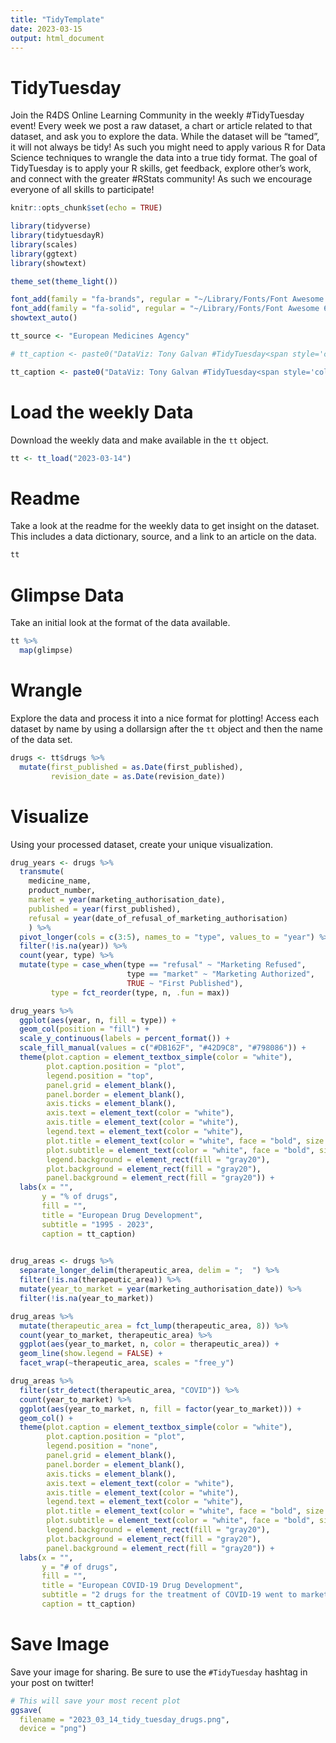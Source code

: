 ```yaml
---
title: "TidyTemplate"
date: 2023-03-15
output: html_document
---
```


# TidyTuesday

Join the R4DS Online Learning Community in the weekly #TidyTuesday event!
Every week we post a raw dataset, a chart or article related to that dataset, and ask you to explore the data.
While the dataset will be “tamed”, it will not always be tidy! As such you might need to apply various R for Data Science techniques to wrangle the data into a true tidy format.
The goal of TidyTuesday is to apply your R skills, get feedback, explore other’s work, and connect with the greater #RStats community!
As such we encourage everyone of all skills to participate!

```r

knitr::opts_chunk$set(echo = TRUE)

library(tidyverse)
library(tidytuesdayR)
library(scales)
library(ggtext)
library(showtext)

theme_set(theme_light())

font_add(family = "fa-brands", regular = "~/Library/Fonts/Font Awesome 6 Brands-Regular-400.otf")
font_add(family = "fa-solid", regular = "~/Library/Fonts/Font Awesome 6 Free-Solid-900.otf")
showtext_auto()

tt_source <- "European Medicines Agency"

# tt_caption <- paste0("DataViz: Tony Galvan #TidyTuesday<span style='color:white;'>..</span><span style='font-family:fa-solid;color:#000000;'>&#xf0ce;</span><span style='color:white;'>.</span><span style='color:#000000;'>", tt_source, "</span><span style='color:white;'>..</span><span style='font-family:fa-brands;color:#000000;'>&#xf099;</span><span style='color:white;'>.</span><span style='color:#000000;'>@GDataScience1</span><span style='color:white;'>..</span><span style='font-family:fa-brands;color:#000000;'>&#xf09b;</span><span style='color:white;'>.</span><span style='color:#000000;'>GDataScience</span><span style='color:white;'>..</span>")

tt_caption <- paste0("DataViz: Tony Galvan #TidyTuesday<span style='color:black;'>..</span><span style='font-family:fa-solid;color:white;'>&#xf0ce;</span><span style='color:black;'>.</span><span style='color:white;'>", tt_source, "</span><span style='color:black;'>..</span><span style='font-family:fa-brands;color:white;'>&#xf099;</span><span style='color:black;'>.</span><span style='color:white;'>@GDataScience1</span><span style='color:black;'>..</span><span style='font-family:fa-brands;color:white;'>&#xf09b;</span><span style='color:black;'>.</span><span style='color:white;'>GDataScience</span><span style='color:black;'>..</span>")

```

# Load the weekly Data

Download the weekly data and make available in the `tt` object.

```r

tt <- tt_load("2023-03-14")

```


# Readme

Take a look at the readme for the weekly data to get insight on the dataset.
This includes a data dictionary, source, and a link to an article on the data.

```r

tt

```


# Glimpse Data

Take an initial look at the format of the data available.

```r

tt %>% 
  map(glimpse)

```

# Wrangle

Explore the data and process it into a nice format for plotting! Access each dataset by name by using a dollarsign after the `tt` object and then the name of the data set.

```r

drugs <- tt$drugs %>%
  mutate(first_published = as.Date(first_published),
         revision_date = as.Date(revision_date))

```


# Visualize

Using your processed dataset, create your unique visualization.

```r

drug_years <- drugs %>%
  transmute(
    medicine_name, 
    product_number,
    market = year(marketing_authorisation_date),
    published = year(first_published),
    refusal = year(date_of_refusal_of_marketing_authorisation)
    ) %>%
  pivot_longer(cols = c(3:5), names_to = "type", values_to = "year") %>%
  filter(!is.na(year)) %>%
  count(year, type) %>%
  mutate(type = case_when(type == "refusal" ~ "Marketing Refused",
                          type == "market" ~ "Marketing Authorized",
                          TRUE ~ "First Published"),
         type = fct_reorder(type, n, .fun = max))

drug_years %>%
  ggplot(aes(year, n, fill = type)) +
  geom_col(position = "fill") +
  scale_y_continuous(labels = percent_format()) +
  scale_fill_manual(values = c("#DB162F", "#42D9C8", "#798086")) +
  theme(plot.caption = element_textbox_simple(color = "white"),
        plot.caption.position = "plot",
        legend.position = "top",
        panel.grid = element_blank(),
        panel.border = element_blank(),
        axis.ticks = element_blank(),
        axis.text = element_text(color = "white"),
        axis.title = element_text(color = "white"),
        legend.text = element_text(color = "white"),
        plot.title = element_text(color = "white", face = "bold", size = 32),
        plot.subtitle = element_text(color = "white", face = "bold", size = 16),
        legend.background = element_rect(fill = "gray20"),
        plot.background = element_rect(fill = "gray20"),
        panel.background = element_rect(fill = "gray20")) +
  labs(x = "",
       y = "% of drugs",
       fill = "",
       title = "European Drug Development",
       subtitle = "1995 - 2023",
       caption = tt_caption)
  
```


```r

drug_areas <- drugs %>%
  separate_longer_delim(therapeutic_area, delim = ";  ") %>%
  filter(!is.na(therapeutic_area)) %>%
  mutate(year_to_market = year(marketing_authorisation_date)) %>%
  filter(!is.na(year_to_market))

drug_areas %>%
  mutate(therapeutic_area = fct_lump(therapeutic_area, 8)) %>%
  count(year_to_market, therapeutic_area) %>%
  ggplot(aes(year_to_market, n, color = therapeutic_area)) +
  geom_line(show.legend = FALSE) +
  facet_wrap(~therapeutic_area, scales = "free_y")

drug_areas %>%
  filter(str_detect(therapeutic_area, "COVID")) %>%
  count(year_to_market) %>%
  ggplot(aes(year_to_market, n, fill = factor(year_to_market))) +
  geom_col() +
  theme(plot.caption = element_textbox_simple(color = "white"),
        plot.caption.position = "plot",
        legend.position = "none",
        panel.grid = element_blank(),
        panel.border = element_blank(),
        axis.ticks = element_blank(),
        axis.text = element_text(color = "white"),
        axis.title = element_text(color = "white"),
        legend.text = element_text(color = "white"),
        plot.title = element_text(color = "white", face = "bold", size = 28),
        plot.subtitle = element_text(color = "white", face = "bold", size = 16),
        legend.background = element_rect(fill = "gray20"),
        plot.background = element_rect(fill = "gray20"),
        panel.background = element_rect(fill = "gray20")) +
  labs(x = "",
       y = "# of drugs",
       fill = "",
       title = "European COVID-19 Drug Development",
       subtitle = "2 drugs for the treatment of COVID-19 went to market before 2020",
       caption = tt_caption)

```


# Save Image

Save your image for sharing. Be sure to use the `#TidyTuesday` hashtag in your post on twitter! 

```r

# This will save your most recent plot
ggsave(
  filename = "2023_03_14_tidy_tuesday_drugs.png",
  device = "png")

```

